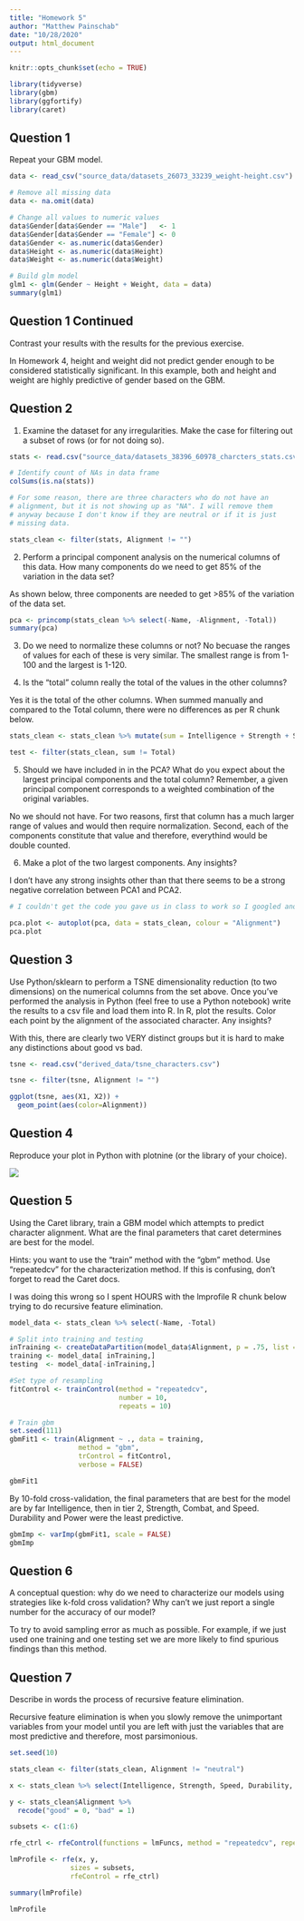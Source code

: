 ```yaml
---
title: "Homework 5"
author: "Matthew Painschab"
date: "10/28/2020"
output: html_document
---
```


```r
knitr::opts_chunk$set(echo = TRUE)

library(tidyverse)
library(gbm)
library(ggfortify)
library(caret)

```

## Question 1

Repeat your GBM model. 

```r
data <- read_csv("source_data/datasets_26073_33239_weight-height.csv")

# Remove all missing data
data <- na.omit(data)

# Change all values to numeric values
data$Gender[data$Gender == "Male"]   <- 1
data$Gender[data$Gender == "Female"] <- 0
data$Gender <- as.numeric(data$Gender)
data$Height <- as.numeric(data$Height)
data$Weight <- as.numeric(data$Weight)

# Build glm model
glm1 <- glm(Gender ~ Height + Weight, data = data)
summary(glm1)

```

## Question 1 Continued

Contrast your results with the results for the previous exercise.

In Homework 4, height and weight did not predict gender enough to be considered statistically significant. In this example, both and height and weight are highly predictive of gender based on the GBM.

## Question 2

1. Examine the dataset for any irregularities. Make the case for filtering out a subset of rows (or for not doing so).

```r
stats <- read.csv("source_data/datasets_38396_60978_charcters_stats.csv")

# Identify count of NAs in data frame
colSums(is.na(stats))

# For some reason, there are three characters who do not have an 
# alignment, but it is not showing up as "NA". I will remove them 
# anyway because I don't know if they are neutral or if it is just 
# missing data.

stats_clean <- filter(stats, Alignment != "")

```

2. Perform a principal component analysis on the numerical columns of this data. How many components do we need to get 85% of the variation in the data set?

As shown below, three components are needed to get >85% of the variation of the data set.

```r
pca <- princomp(stats_clean %>% select(-Name, -Alignment, -Total))
summary(pca)
```


3. Do we need to normalize these columns or not? 
No becuase the ranges of values for each of these is very similar. The smallest range is from 1-100 and the largest is 1-120.

4. Is the "total" column really the total of the values in the other columns?

Yes it is the total of the other columns. When summed manually and compared to the Total column, there were no differences as per R chunk below.

```r
stats_clean <- stats_clean %>% mutate(sum = Intelligence + Strength + Speed + Durability + Power + Combat)

test <- filter(stats_clean, sum != Total)

```

5. Should we have included in in the PCA? What do you expect about the largest principal components and the total column? Remember, a given principal component corresponds to a weighted combination of the original variables.

No we should not have. For two reasons, first that column has a much larger range of values and would then require normalization. Second, each of the components constitute that value and therefore, everythind would be double counted.

6. Make a plot of the two largest components. Any insights?

I don't have any strong insights other than that there seems to be a strong negative correlation between PCA1 and PCA2.

```r
# I couldn't get the code you gave us in class to work so I googled another solution.

pca.plot <- autoplot(pca, data = stats_clean, colour = "Alignment")
pca.plot

```

## Question 3
Use Python/sklearn to perform a TSNE dimensionality reduction (to two dimensions) on the numerical columns from the set above.
Once you’ve performed the analysis in Python (feel free to use a Python notebook) write the results to a csv file and load them into R. In R, plot the results.
Color each point by the alignment of the associated character. Any insights?

With this, there are clearly two VERY distinct groups but it is hard to make any distinctions about good vs bad.

```r
tsne <- read.csv("derived_data/tsne_characters.csv")

tsne <- filter(tsne, Alignment != "")

ggplot(tsne, aes(X1, X2)) +
  geom_point(aes(color=Alignment))

```


## Question 4
Reproduce your plot in Python with plotnine (or the library of your choice).

![](figures/tsne.png)

## Question 5
Using the Caret library, train a GBM model which attempts to predict character alignment. What are the final parameters that caret determines are best for the model.

Hints: you want to use the “train” method with the “gbm” method. Use “repeatedcv” for the characterization method. If this is confusing, don’t forget to read the Caret docs.

I was doing this wrong so I spent HOURS with the lmprofile R chunk below trying to do recursive feature elimination.


```r
model_data <- stats_clean %>% select(-Name, -Total)

# Split into training and testing
inTraining <- createDataPartition(model_data$Alignment, p = .75, list = FALSE)
training <- model_data[ inTraining,]
testing  <- model_data[-inTraining,]

#Set type of resampling
fitControl <- trainControl(method = "repeatedcv",
                           number = 10,
                           repeats = 10)

# Train gbm
set.seed(111)
gbmFit1 <- train(Alignment ~ ., data = training, 
                 method = "gbm", 
                 trControl = fitControl,
                 verbose = FALSE)

gbmFit1

```

By 10-fold cross-validation, the final parameters that are best for the model are by far Intelligence, then in tier 2, Strength, Combat, and Speed. Durability and Power were the least predictive.


```r
gbmImp <- varImp(gbmFit1, scale = FALSE)
gbmImp


```


## Question 6
A conceptual question: why do we need to characterize our models using strategies like k-fold cross validation? Why can’t we just report a single number for the accuracy of our model?

To try to avoid sampling error as much as possible. For example, if we just used one training and one testing set we are more likely to find spurious findings than this method.

## Question 7
Describe in words the process of recursive feature elimination.

Recursive feature elimination is when you slowly remove the unimportant variables from your model until you are left with just the variables that are most predictive and therefore, most parsimonious.





```r
set.seed(10)

stats_clean <- filter(stats_clean, Alignment != "neutral")

x <- stats_clean %>% select(Intelligence, Strength, Speed, Durability, Power, Combat)

y <- stats_clean$Alignment %>% 
  recode("good" = 0, "bad" = 1)

subsets <- c(1:6)

rfe_ctrl <- rfeControl(functions = lmFuncs, method = "repeatedcv", repeats = 5, verbose = FALSE)

lmProfile <- rfe(x, y,
               sizes = subsets,
               rfeControl = rfe_ctrl)

summary(lmProfile)

lmProfile

```
